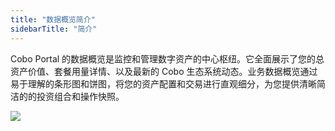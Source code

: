 ```yaml
---
title: "数据概览简介"
sidebarTitle: "简介"
---
```


Cobo Portal 的数据概览是监控和管理数字资产的中心枢纽。它全面展示了您的总资产价值、套餐用量详情、以及最新的 Cobo 生态系统动态。业务数据概览通过易于理解的条形图和饼图，将您的资产配置和交易进行直观细分，为您提供清晰简洁的的投资组合和操作快照。

<img src="/cn/images/dashboard/dashboard.svg" className="screenshot_modal"/>